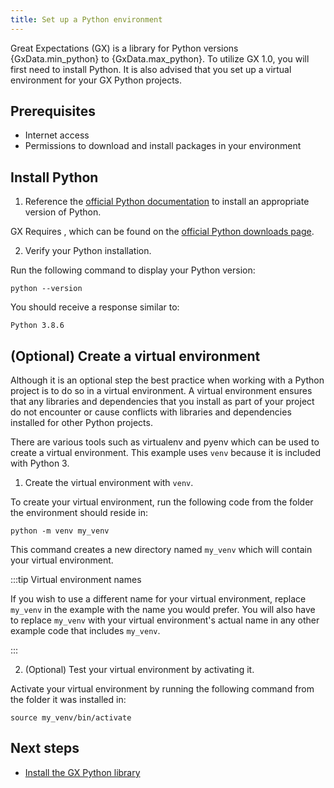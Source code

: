 ```yaml
---
title: Set up a Python environment
---
```



<p>Great Expectations (GX) is a library for Python versions {GxData.min_python} to {GxData.max_python}.  To utilize GX 1.0, you will first need to install Python.  It is also advised that you set up a virtual environment for your GX Python projects.</p>

## Prerequisites

- Internet access
- Permissions to download and install packages in your environment

## Install Python

1. Reference the [official Python documentation](https://www.python.org/) to install an appropriate version of Python.

  GX Requires <PythonVersion/>, which can be found on the [official Python downloads page](https://www.python.org/downloads/).


2. Verify your Python installation.

  Run the following command to display your Python version:

  ```shell title="Terminal input"
  python --version
  ```

  You should receive a response similar to:

  ```shell title="Terminal output"
  Python 3.8.6
  ```

## (Optional) Create a virtual environment

  Although it is an optional step the best practice when working with a Python project is to do so in a virtual environment.  A virtual environment ensures that any libraries and dependencies that you install as part of your project do not encounter or cause conflicts with libraries and dependencies installed for other Python projects.

  There are various tools such as virtualenv and pyenv which can be used to create a virtual environment.  This example uses `venv` because it is included with Python 3.

1. Create the virtual environment with `venv`.

  To create your virtual environment, run the following code from the folder the environment should reside in:

  ```shell title="Terminal input"
  python -m venv my_venv
  ```

  This command creates a new directory named `my_venv` which will contain your virtual environment.

  :::tip Virtual environment names

  If you wish to use a different name for your virtual environment, replace `my_venv` in the example with the name you would prefer.  You will also have to replace `my_venv` with your virtual environment's actual name in any other example code that includes `my_venv`.

  :::

2. (Optional) Test your virtual environment by activating it.

  Activate your virtual environment by running the following command from the folder it was installed in:

  ```shell title="Terminal input"
  source my_venv/bin/activate
  ```

## Next steps
- [Install the GX Python library](/core/installation_and_setup/install_gx.md)